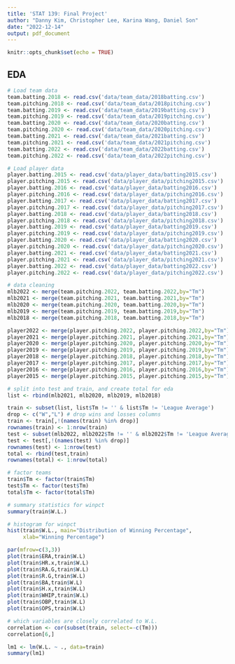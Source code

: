 ```yaml
---
title: 'STAT 139: Final Project'
author: "Danny Kim, Christopher Lee, Karina Wang, Daniel Son"
date: "2022-12-14"
output: pdf_document
---
```


```r
knitr::opts_chunk$set(echo = TRUE)
```

## EDA
```r
# Load team data
team.batting.2018 <- read.csv('data/team_data/2018batting.csv')
team.pitching.2018 <- read.csv('data/team_data/2018pitching.csv')
team.batting.2019 <- read.csv('data/team_data/2019batting.csv')
team.pitching.2019 <- read.csv('data/team_data/2019pitching.csv')
team.batting.2020 <- read.csv('data/team_data/2020batting.csv')
team.pitching.2020 <- read.csv('data/team_data/2020pitching.csv')
team.batting.2021 <- read.csv('data/team_data/2021batting.csv')
team.pitching.2021 <- read.csv('data/team_data/2021pitching.csv')
team.batting.2022 <- read.csv('data/team_data/2022batting.csv')
team.pitching.2022 <- read.csv('data/team_data/2022pitching.csv')

# Load player data
player.batting.2015 <- read.csv('data/player_data/batting2015.csv')
player.pitching.2015 <- read.csv('data/player_data/pitching2015.csv')
player.batting.2016 <- read.csv('data/player_data/batting2016.csv')
player.pitching.2016 <- read.csv('data/player_data/pitching2016.csv')
player.batting.2017 <- read.csv('data/player_data/batting2017.csv')
player.pitching.2017 <- read.csv('data/player_data/pitching2017.csv')
player.batting.2018 <- read.csv('data/player_data/batting2018.csv')
player.pitching.2018 <- read.csv('data/player_data/pitching2018.csv')
player.batting.2019 <- read.csv('data/player_data/batting2019.csv')
player.pitching.2019 <- read.csv('data/player_data/pitching2019.csv')
player.batting.2020 <- read.csv('data/player_data/batting2020.csv')
player.pitching.2020 <- read.csv('data/player_data/pitching2020.csv')
player.batting.2021 <- read.csv('data/player_data/batting2021.csv')
player.pitching.2021 <- read.csv('data/player_data/pitching2021.csv')
player.batting.2022 <- read.csv('data/player_data/batting2022.csv')
player.pitching.2022 <- read.csv('data/player_data/pitching2022.csv')
```

```r
# data cleaning
mlb2022 <- merge(team.pitching.2022, team.batting.2022,by="Tm")
mlb2021 <- merge(team.pitching.2021, team.batting.2021,by="Tm")
mlb2020 <- merge(team.pitching.2020, team.batting.2020,by="Tm")
mlb2019 <- merge(team.pitching.2019, team.batting.2019,by="Tm")
mlb2018 <- merge(team.pitching.2018, team.batting.2018,by="Tm")

player2022 <- merge(player.pitching.2022, player.pitching.2022,by="Tm")
player2021 <- merge(player.pitching.2021, player.pitching.2021,by="Tm")
player2020 <- merge(player.pitching.2020, player.pitching.2020,by="Tm")
player2019 <- merge(player.pitching.2019, player.pitching.2019,by="Tm")
player2018 <- merge(player.pitching.2018, player.pitching.2018,by="Tm")
player2017 <- merge(player.pitching.2017, player.pitching.2017,by="Tm")
player2016 <- merge(player.pitching.2016, player.pitching.2016,by="Tm")
player2015 <- merge(player.pitching.2015, player.pitching.2015,by="Tm")

# split into test and train, and create total for eda
list <- rbind(mlb2021, mlb2020, mlb2019, mlb2018)

train <- subset(list, list$Tm != '' & list$Tm != 'League Average')
drop <- c("W","L") # drop wins and losses columns
train <- train[,!(names(train) %in% drop)]
rownames(train) <- 1:nrow(train)
test <- subset(mlb2022, mlb2022$Tm != '' & mlb2022$Tm != 'League Average')
test <- test[,!(names(test) %in% drop)]
rownames(test) <- 1:nrow(test)
total <- rbind(test,train)
rownames(total) <- 1:nrow(total)
```

```r
# factor teams
train$Tm <- factor(train$Tm)
test$Tm <- factor(test$Tm)
total$Tm <- factor(total$Tm)
```

```r
# summary statistics for winpct
summary(train$W.L.)

# histogram for winpct
hist(train$W.L., main="Distribution of Winning Percentage",
     xlab="Winning Percentage")
```
```r
par(mfrow=c(3,3))
plot(train$ERA,train$W.L)
plot(train$HR.x,train$W.L)
plot(train$RA.G,train$W.L)
plot(train$R.G,train$W.L)
plot(train$BA,train$W.L)
plot(train$H.x,train$W.L)
plot(train$WHIP,train$W.L)
plot(train$OBP,train$W.L)
plot(train$OPS,train$W.L)
```
```r
# which variables are closely correlated to W.L.
correlation <- cor(subset(train, select=-c(Tm)))
correlation[6,]
```


```r
lm1 <- lm(W.L. ~ ., data=train)
summary(lm1)
```

